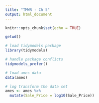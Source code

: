 ```yaml
---
title: "TMWR - Ch 5"
output: html_document
---
```


```r
knitr::opts_chunk$set(echo = TRUE)
```

```r
getwd()
```

```r
# load tidymodels package
library(tidymodels)

# handle package conflicts
tidymodels_prefer()

# load ames data
data(ames)
```

```r
# log transform the data set
ames <- ames %>%
  mutate(Sale_Price = log10(Sale_Price))
```



